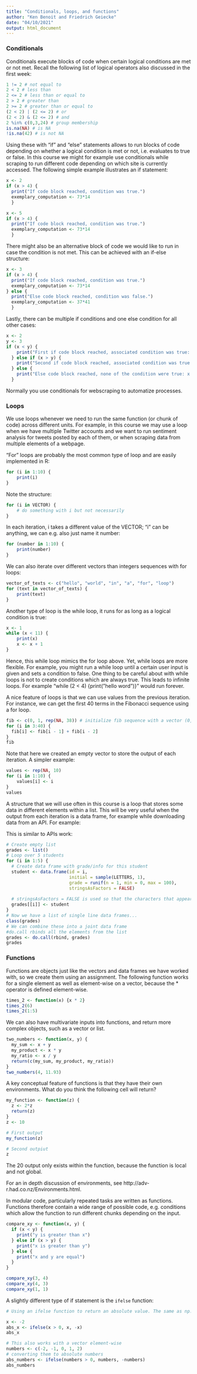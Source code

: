 ```yaml
---
title: "Conditionals, loops, and functions"
author: "Ken Benoit and Friedrich Geiecke"
date: "04/10/2021"
output: html_document
---
```


### Conditionals

Conditionals execute blocks of code when certain logical conditions are met or not met. Recall the following list of logical operators also discussed in the first week:

```r
1 != 2 # not equal to
2 < 2 # less than
2 <= 2 # less than or equal to
2 > 2 # greater than
2 >= 2 # greater than or equal to
(2 < 2) | (2 <= 2) # or
(2 < 2) & (2 <= 2) # and
2 %in% c(0,3,24) # group membership
is.na(NA) # is NA
!is.na(42) # is not NA
```

Using these with "if" and "else" statements allows to run blocks of code depending on whether a logical condition is met or not, i.e. evaluates to true or false. In this course we might for example use conditionals while scraping to run different code depending on which site is currently accessed. The following simple example illustrates an if statement:

```r
x <- 2
if (x > 4) {
  print("If code block reached, condition was true.")
  exemplary_computation <- 73*14
  }
```


```r
x <- 5
if (x > 4) {
  print("If code block reached, condition was true.")
  exemplary_computation <- 73*14
  }
```

There might also be an alternative block of code we would like to run in case the condition is not met. This can be achieved with an if-else structure:

```r
x <- 3
if (x > 4) {
  print("If code block reached, condition was true.")
  exemplary_computation <- 73*14
} else {
  print("Else code block reached, condition was false.")
  exemplary_computation <- 37*41
  }
```

Lastly, there can be multiple if conditions and one else condition for all other cases:

```r
x <- 2
y <- 3
if (x < y) {
    print("First if code block reached, associated condition was true: y is greater than x.")
  } else if (x > y) {
    print("Second if code block reached, associated condition was true: x is greater than y.")
  } else {
    print("Else code block reached, none of the condition were true: x and y are equal.")
  }
```

Normally you use conditionals for webscraping to automatize processes.

### Loops

We use loops whenever we need to run the same function (or chunk of code) across different units. For example, in this course we may use a loop when we have multiple Twitter accounts and we want to run sentiment analysis for tweets posted by each of them, or when scraping data from multiple elements of a webpage.

"For" loops are probably the most common type of loop and are easily implemented in R:

```r
for (i in 1:10) {
    print(i)
}
```

Note the structure: 
```r
for (i in VECTOR) {
    # do something with i but not necessarily
}
```

In each iteration, i takes a different value of the VECTOR; "i" can be anything, we can e.g. also just name it number:

```r
for (number in 1:10) {
    print(number)
}
```

We can also iterate over different vectors than integers sequences with for loops:

```r
vector_of_texts <- c("hello", "world", "in", "a", "for", "loop")
for (text in vector_of_texts) {
    print(text)
}
```

Another type of loop is the while loop, it runs for as long as a logical condition is true:

```r
x <- 1
while (x < 11) {
    print(x)
    x <- x + 1
}
```

Hence, this while loop mimics the for loop above. Yet, while loops are more flexible. For example, you might run a while loop until a certain user input is given and sets a condition to false. One thing to be careful about with while loops is not to create conditions which are always true. This leads to infinite loops. For example "while (2 < 4) {print("hello word")}" would run forever.

A nice feature of loops is that we can use values from the  previous iteration. For instance, we can get the first 40 terms in the Fibonacci sequence using a for loop.

```r
fib <- c(0, 1, rep(NA, 38)) # initialize fib sequence with a vector (0, 1, NA, NA, NA, NA, ...)
for (i in 3:40) {
  fib[i] <- fib[i - 1] + fib[i - 2]
}
fib
```

Note that here we created an empty vector to store the output of each iteration. A simpler example:

```r
values <- rep(NA, 10)
for (i in 1:10) {
    values[i] <- i
}
values
```

A structure that we will use often in this course is a loop that stores some data in different elements within a list. This will be very useful when the output from each iteration is a data frame, for example while downloading data from an API. For example:

This is similar to APIs work: 

```r
# Create empty list
grades <- list()
# Loop over 5 students
for (i in 1:5) {
  # Create data frame with grade/info for this student
  student <- data.frame(id = i,
                        initial = sample(LETTERS, 1),
                        grade = runif(n = 1, min = 0, max = 100),
                        stringsAsFactors = FALSE)
  
  # stringsAsFactors = FALSE is used so that the characters that appear in the data frame are not considered factors
  grades[[i]] <- student
}
# Now we have a list of single line data frames...
class(grades)
# We can combine these into a joint data frame
#do.call rbinds all the elements from the list
grades <- do.call(rbind, grades)
grades
```

### Functions

Functions are objects just like the vectors and data frames we have worked with, so we create them using an assignment. The following function works for a single element as well as element-wise on a vector, because the * operator is defined element-wise.

```r
times_2 <- function(x) {x * 2}
times_2(6)
times_2(1:5)
```

We can also have multivariate inputs into functions, and return more complex objects, such as a vector or list.

```r
two_numbers <- function(x, y) {
  my_sum <- x + y
  my_product <- x * y
  my_ratio <- x / y
  return(c(my_sum, my_product, my_ratio))
}
two_numbers(4, 11.93)
```

A key conceptual feature of functions is that they have their own environments. What do you think the following cell will return?

```r
my_function <- function(z) {
  z <- 2*z
  return(z)
}
z <- 10

# First output
my_function(z)

# Second outpiut
z
```

The 20 output only exists within the function, because the function is local and not global. 


For an in depth discussion of environments, see http://adv-r.had.co.nz/Environments.html.

In modular code, particularly repeated tasks are written as functions. Functions therefore contain a wide range of possible code, e.g. conditions which allow the function to run different chunks depending on the input.

```r
compare_xy <- function(x, y) {
  if (x < y) {
    print("y is greater than x")
  } else if (x > y) {
    print("x is greater than y")
  } else {
    print("x and y are equal")
  }
}
```


```r
compare_xy(3, 4)
compare_xy(4, 3)
compare_xy(1, 1)
```

A slightly different type of if statement is the `ifelse` function:

```r

# Using an ifelse function to return an absolute value. The same as np.where in Python

x <- -2
abs_x <- ifelse(x > 0, x, -x)
abs_x

# This also works with a vector element-wise
numbers <- c(-2, -1, 0, 1, 2)
# converting them to absolute numbers
abs_numbers <- ifelse(numbers > 0, numbers, -numbers)
abs_numbers
```





